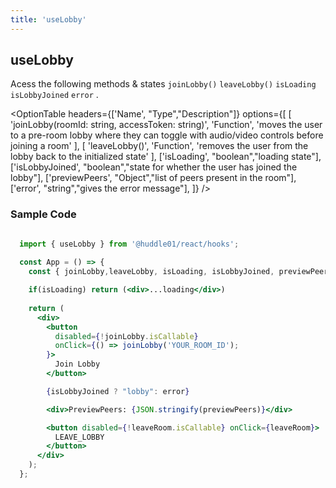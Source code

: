 ```yaml
---
title: 'useLobby'
---
```




## useLobby


Acess the following methods & states `joinLobby()` `leaveLobby()` `isLoading` `isLobbyJoined` `error` .


<OptionTable
  headers={['Name', "Type","Description"]}
  options={[
    [
      'joinLobby(roomId: string, accessToken: string)',
      'Function',
      'moves the user to a pre-room lobby where they can toggle with audio/video controls before joining a room'
    ],
    [
      'leaveLobby()',
      'Function',
      'removes the user from the lobby back to the initialized state'
    ],
    ['isLoading', "boolean","loading state"],
    ['isLobbyJoined', "boolean","state for whether the user has joined the lobby"],
    ['previewPeers', "Object","list of peers present in the room"],
    ['error', "string","gives the error message"],
  ]}
/>


### Sample Code

```jsx

  import { useLobby } from '@huddle01/react/hooks';
  
  const App = () => {
    const { joinLobby,leaveLobby, isLoading, isLobbyJoined, previewPeers, error } = useLobby();

    if(isLoading) return (<div>...loading</div>)
  
    return (
      <div>
        <button 
          disabled={!joinLobby.isCallable} 
          onClick={() => joinLobby('YOUR_ROOM_ID');
        }>
          Join Lobby
        </button>

        {isLobbyJoined ? "lobby": error} 

        <div>PreviewPeers: {JSON.stringify(previewPeers)}</div>

        <button disabled={!leaveRoom.isCallable} onClick={leaveRoom}>
          LEAVE_LOBBY 
        </button>
      </div>
    );
  };


```
